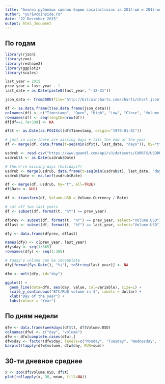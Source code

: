 ```yaml
---
title: "Анализ рублевых сделок биржи Localbitcoins за 2014-ый и 2015-ые годы"
author: "yuri@coinside.ru"
date: "22 December 2015"
output: html_document
---
```


## По годам

```r
library(rjson)
library(zoo)
library(reshape2)
library(ggplot2)
library(scales)

last_year = 2015
prev_year = last_year - 1
last_date = as.Date(paste0(last_year, "-12-31"))

json_data <- fromJSON(file="http://bitcoincharts.com/charts/chart.json?m=localbtcRUB&SubmitButton=Draw&r=&i=&c=0&s=&e=&Prev=&Next=&t=&b=&a1=&m1=10&a2=&m2=25&x=0&i1=&i2=&i3=&i4=&v=1&cv=1&ps=0&l=0&p=0&")

df <- as.data.frame(t(as.data.frame(json_data)))
colnames(df) <- c("Timestamp", "Open", "High", "Low", "Close", "Volume.BTC", "Volume.Currency", "Weighted.Price")
rownames(df) <- seq(length=nrow(df))
df[df==1.7e+308] <- NA

df$t <- as.Date(as.POSIXct(df$Timestamp, origin="1970-01-01"))

# just in case there are missing days + till the end of the year
df <- merge(df, data.frame(t=seq(min(df$t), last_date, "days")), by="t", all=TRUE)

usdrub <- read.csv("https://www.quandl.com/api/v3/datasets/CURRFX/USDRUB.csv")
usdrub$t <- as.Date(usdrub$Date)

# there're missing days (holidays?)
usdrub <- merge(usdrub, data.frame(t=seq(min(usdrub$t), last_date, "days")), by="t", all=TRUE)
usdrub$Rate <- na.locf(usdrub$Rate)

df <- merge(df, usdrub, by="t", all=TRUE)
df$Date <- NULL

df <- transform(df, Volume.USD = Volume.Currency / Rate)

# cut off two last years
df <- subset(df, format(t, "%Y") >= prev_year)

dfprev <- subset(df, format(t, "%Y") == prev_year, select="Volume.USD")
dflast <- subset(df, format(t, "%Y") == last_year, select="Volume.USD")

dfy <- data.frame(dfprev, dflast)

names(dfy) <- c(prev_year, last_year)
dfy$day <- seq(1:365)
rownames(dfy) <- seq(1:365) 

# today's volume can be incomplete
dfy[format(Sys.Date(), "%j"), toString(last_year)] <- NA

dfm <- melt(dfy, id="day")

ggplot() +
  geom_line(data=dfm, aes(day, value, col=variable), size=1) +
  scale_y_continuous("BTC/RUB volume in $", labels = dollar) +
  xlab("Day of the year") +
  labs(colour = "Year") 

```

## По дням недели

```r
dfw <- data.frame(weekdays(df$t), df$Volume.USD)
colnames(dfw) <- c("day", "volume")
dfw <- dfw[complete.cases(dfw),]
dfw$day <- factor(dfw$day, levels=c("Monday", "Tuesday", "Wednesday", "Thursday", "Friday", "Saturday", "Sunday"))
barplot(tapply(dfw$volume, dfw$day, FUN=sum))
```

## 30-ти дневное среднее

```r
x <- zoo(df$Volume.USD, df$t)
plot(rollapply(x, 30, mean, fill=NA))
```

